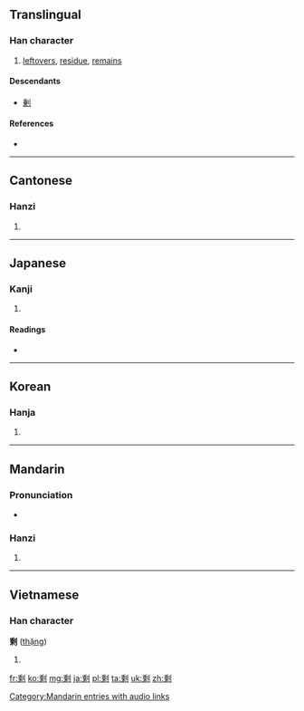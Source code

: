 {{also|剰}}
==Translingual==
{{ja-forms|[[剰]]|[[剩]]|[[剩]]}}
===Han character===
{{Han char|rn=18|rad=刀|as=10|sn=12|four=2290<sub>0</sub>|canj=竹心中弓 (HPLN)|ids=⿰[[乘]][[刂]]}}

# [[leftovers]], [[residue]], [[remains]]

====Descendants====
* [[剰]]

====References====
* {{Han ref|kx=0142.040|dkj=02109|dj=0323.020|hdz=10350.100|uh=5269|ud=21097|bh=B3D1|bd=46033}}

----

==Cantonese==

===Hanzi===
{{yue-hanzi|jyut=|y=sing6}}

# {{defn|lang=yue|sort=刀10}}

----

==Japanese==

===Kanji===
{{ja-kanji|grade=|rs=刀10}}

# {{defn|lang=ja|sort=刀10}} <!-- line may be deleted if/when POS headers are added -->

====Readings====
* {{ja-readings|on=[[じょう]] (jō)|kun=[[あまる]] (amaru), [[あまり]] (amari), [[あまつさえ]] (amatsusae)}}

----

==Korean==

===Hanja===
{{ko-hanja|hangeul=잉|rv=ing|mr=ing}}

# {{defn|lang=ko|sort=刀10}}

----

==Mandarin==

===Pronunciation===
* {{audio|zh-shèng.ogg|audio}}

===Hanzi===
{{cmn-hanzi|pin=[[shèng]] ([[sheng4]])|wg=sheng<sup>4</sup>}}

# {{defn|lang=cmn|sort=刀10}}

[[Category:Mandarin entries with audio links]]

----

==Vietnamese==

===Han character===
'''剩''' ([[thặng]])

# {{defn|lang=vi}}

[[fr:剩]]
[[ko:剩]]
[[mg:剩]]
[[ja:剩]]
[[pl:剩]]
[[ta:剩]]
[[uk:剩]]
[[zh:剩]]